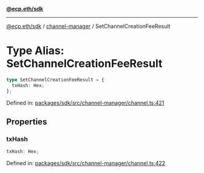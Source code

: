[**@ecp.eth/sdk**](../../index.mdx)

***

[@ecp.eth/sdk](/sdk-reference/index.mdx) / [channel-manager](/sdk-reference/channel-manager/index.mdx) / SetChannelCreationFeeResult

# Type Alias: SetChannelCreationFeeResult

```ts
type SetChannelCreationFeeResult = {
  txHash: Hex;
};
```

Defined in: [packages/sdk/src/channel-manager/channel.ts:421](https://github.com/ecp-eth/comments-monorepo/blob/main/packages/sdk/src/channel-manager/channel.ts#L421)

## Properties

### txHash

```ts
txHash: Hex;
```

Defined in: [packages/sdk/src/channel-manager/channel.ts:422](https://github.com/ecp-eth/comments-monorepo/blob/main/packages/sdk/src/channel-manager/channel.ts#L422)
